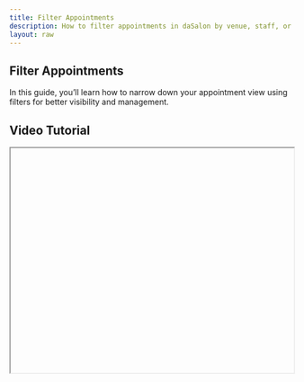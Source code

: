 ```yaml
---
title: Filter Appointments
description: How to filter appointments in daSalon by venue, staff, or status.
layout: raw
---
```



<div className="mdx-content">

## Filter Appointments



In this guide, you’ll learn how to narrow down your appointment view using filters for better visibility and management.

## Video Tutorial



<iframe
  width="100%"
  height="400"
  title="Filter appointments tutorial"
  allowFullScreen
  className="rounded-lg"
/>

---

## Filter by Venue, Staff, or Status

*Purpose*: Easily find specific appointments and manage your schedule with precision.

### Steps:

## Filtering by Venue


*Use this when you want to see appointments for a specific salon branch.*

### Steps:

❶ **Navigate to Calendar**
    
    From the dashboard, click on the  **Calendar** option in the left sidebar.
    
❷ **Access the Filter Options**
    
    Once on the Calendar page, look at the top navigation bar near the "Calendar" heading.
    
    You’ll see three filter dropdowns: **Venue**, **Staff**, and **Status**. Click the **first dropdown** labeled **Venue**.
    
❸ **Choose a Venue**
    
    A dropdown list of all available salon venues will appear.
    
    Select the venue you want to view.
    
❹ **View Results**
    
    The calendar now refreshes to show only **appointments scheduled at the selected venue**.
    
    This helps you focus on a single location's activities.
    
❺ **Clear the Filter**
    
    To reset the view, simply click the **Venue dropdown again** and either:
    
    - Click the same venue again to deselect, or
    - Select "All Venues" or leave the field empty (depending on system behavior).

---

## Filtering by Staff


*Use this when you want to focus on one team member’s appointments.*

### Steps:

❶ **Open the Calendar**
    
    From the main page, click **Calendar** in the left sidebar.
    
❷ **Select the Staff Filter**
    
    On the top navigation of the Calendar page, click the **second dropdown**, which is labeled **Staff**.
    
❸ **Choose a Staff Member**
    
    A dropdown list will appear showing all active staff.
    
    Click the name of the team member whose schedule you want to check.
    
❹ **View Results**
    
    The calendar will now show **only appointments assigned to that staff member**.
    
❺ **Clear the Filter**
    
    To remove the filter, click the **Staff dropdown** again and reset it to show all staff schedules.
    

---

## Filtering by Appointment Status


*Use this to filter by appointment state like Confirmed, Cancelled, etc.*

### Steps:

❶ **Go to Calendar**
    
    Open the **Calendar** page from the left navigation menu.
    
❷ **Click on the Status Dropdown**
    
    On the top right, next to Venue and Staff filters, you’ll see the **third dropdown** – **Status**.
    
❸ **Select a Status**
    
    Available status options include:
    
    - **New** – Recently created appointments awaiting confirmation
    - **Confirmed** – Approved appointments scheduled by the salon
    - **Completed** – Services already completed
    - **Cancelled** – Appointments canceled by the salon or client
    - **No Show** – Appointments missed by the client without cancellation
❹ **View the Filtered Results**
    
    The calendar will update to display appointments **matching only the selected status**, giving you a clear snapshot.
    
❺ **Clear the Filter**
    
    Click the **Status dropdown again** and reset it by deselecting or choosing "All Statuses".
    

---

<div className="space-y-4 mt-6">

<div className="my-10 border-t border-gray-200" />

## More questions about this


</div>

<div className="space-y-4 mt-6">
  <details className="bg-white rounded-md p-4 border border-gray-300">
    <summary
      className="font-medium text-base text-gray-900"
      style={{
        backgroundColor: 'transparent',
        outline: 'none',
        cursor: 'pointer',
        userSelect: 'none',
        listStyle: 'none',
      }}
    >
      Can I combine filters?
    </summary>
    <p className="mt-2 text-sm text-gray-700">
      Yes, you can apply multiple filters (e.g., venue + staff + status) at once to find exactly what you’re looking for.
    </p>
  </details>

  <details className="bg-white rounded-md p-4 border border-gray-300">
    <summary
      className="font-medium text-base text-gray-900"
      style={{
        backgroundColor: 'transparent',
        outline: 'none',
        cursor: 'pointer',
        userSelect: 'none',
        listStyle: 'none',
      }}
    >
      Why are no appointments showing after applying filters?
    </summary>
    <p className="mt-2 text-sm text-gray-700">
      This could happen if the selected filters don’t match any records. Try resetting the filters or adjusting the criteria.
    </p>
  </details>
</div>

---

<div className="mdx-content mt-10">

Was this article helpful?

<div style={{ display: 'flex', gap: '1rem' }}>
  <button style={{ padding: '0.5rem', borderRadius: '9999px', backgroundColor: '#f0f0f0' }}>
    👍
  </button>
  <button style={{ padding: '0.5rem', borderRadius: '9999px', backgroundColor: '#f0f0f0' }}>
    👎
  </button>
</div>
</div>
</div>

